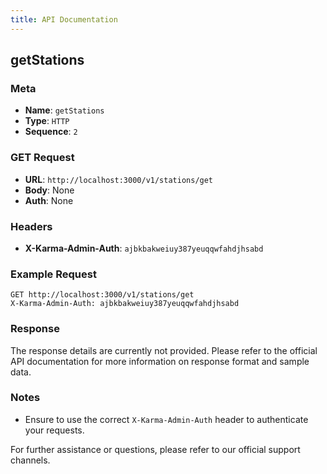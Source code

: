 ```yaml
---
title: API Documentation
---
```


## getStations

### Meta

- **Name**: `getStations`
- **Type**: `HTTP`
- **Sequence**: `2`

### GET Request

- **URL**: `http://localhost:3000/v1/stations/get`
- **Body**: None
- **Auth**: None

### Headers

- **X-Karma-Admin-Auth**: `ajbkbakweiuy387yeuqqwfahdjhsabd`

### Example Request

```http
GET http://localhost:3000/v1/stations/get
X-Karma-Admin-Auth: ajbkbakweiuy387yeuqqwfahdjhsabd
```

### Response

The response details are currently not provided. Please refer to the official API documentation for more information on response format and sample data.

### Notes

- Ensure to use the correct `X-Karma-Admin-Auth` header to authenticate your requests.

For further assistance or questions, please refer to our official support channels.